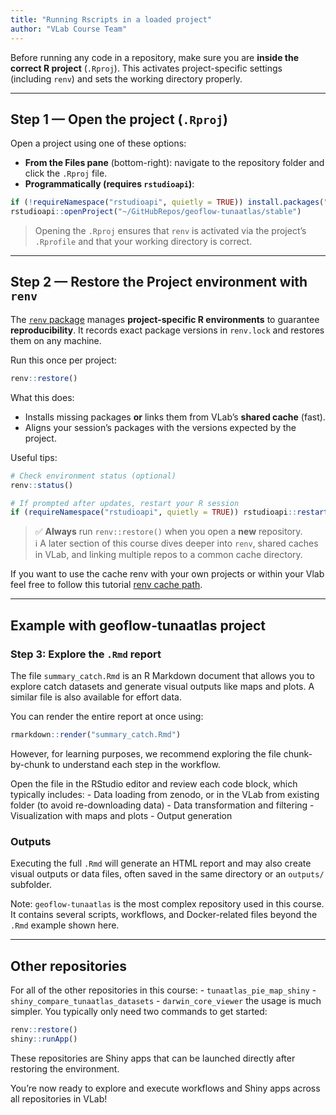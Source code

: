 ```yaml
---
title: "Running Rscripts in a loaded project"
author: "VLab Course Team"
---
```


Before running any code in a repository, make sure you are **inside the correct R project** (`.Rproj`). This activates project-specific settings (including `renv`) and sets the working directory properly.

---

## Step 1 — Open the project (`.Rproj`)

Open a project using one of these options:

- **From the Files pane** (bottom-right): navigate to the repository folder and click the `.Rproj` file.
- **Programmatically (requires `rstudioapi`)**:

```r
if (!requireNamespace("rstudioapi", quietly = TRUE)) install.packages("rstudioapi")
rstudioapi::openProject("~/GitHubRepos/geoflow-tunaatlas/stable")
```

> Opening the `.Rproj` ensures that `renv` is activated via the project’s `.Rprofile` and that your working directory is correct.

---

## Step 2 — Restore the Project environment with `renv`

The [`renv` package](https://rstudio.github.io/renv/) manages **project-specific R environments** to guarantee **reproducibility**. It records exact package versions in `renv.lock` and restores them on any machine.

Run this once per project:

```r
renv::restore()
```

What this does:

- Installs missing packages **or** links them from VLab’s **shared cache** (fast).
- Aligns your session’s packages with the versions expected by the project.

Useful tips:

```r
# Check environment status (optional)
renv::status()

# If prompted after updates, restart your R session
if (requireNamespace("rstudioapi", quietly = TRUE)) rstudioapi::restartSession()
```

> ✅ **Always** run `renv::restore()` when you open a **new** repository.  
> ℹ️ A later section of this course dives deeper into `renv`, shared caches in VLab, and linking multiple repos to a common cache directory.

If you want to use the cache renv with your own projects or within your Vlab feel free to follow this tutorial [renv cache path](renv-cache-path.qmd). 

---

## Example with geoflow-tunaatlas project

### Step 3: Explore the `.Rmd` report

The file `summary_catch.Rmd` is an R Markdown document that allows you to explore catch datasets and generate visual outputs like maps and plots. A similar file is also available for effort data.

You can render the entire report at once using:

```r
rmarkdown::render("summary_catch.Rmd")
```

However, for learning purposes, we recommend exploring the file chunk-by-chunk to understand each step in the workflow.

Open the file in the RStudio editor and review each code block, which typically includes:
- Data loading from zenodo, or in the VLab from existing folder (to avoid re-downloading data)
- Data transformation and filtering
- Visualization with maps and plots
- Output generation

### Outputs
Executing the full `.Rmd` will generate an HTML report and may also create visual outputs or data files, often saved in the same directory or an `outputs/` subfolder.

Note: `geoflow-tunaatlas` is the most complex repository used in this course. It contains several scripts, workflows, and Docker-related files beyond the `.Rmd` example shown here.

---

## Other repositories

For all of the other repositories in this course: 
- `tunaatlas_pie_map_shiny`
- `shiny_compare_tunaatlas_datasets`
- `darwin_core_viewer`
the usage is much simpler. You typically only need two commands to get started:

```r
renv::restore()
shiny::runApp()
```

These repositories are Shiny apps that can be launched directly after restoring the environment.

You're now ready to explore and execute workflows and Shiny apps across all repositories in VLab!
